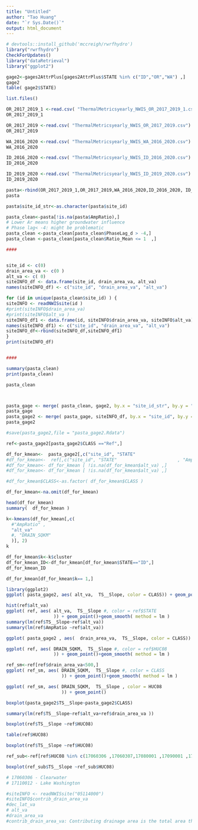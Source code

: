---
title: "Untitled"
author: "Tao Huang"
date: "`r Sys.Date()`"
output: html_document
---

```{r}
# devtools::install_github('mccreigh/rwrfhydro')
library("rwrfhydro")
CheckForUpdates()
library("dataRetrieval")
library("ggplot2")
```

```{r}
gage2<-gages2AttrPlus[gages2AttrPlus$STATE %in% c("ID","OR","WA") ,]
gage2
table( gage2$STATE)
```

```{r}
list.files()

OR_2017_2019_1 <-read.csv( "ThermalMetricsyearly_NWIS_OR_2017_2019_1.csv")
OR_2017_2019_1

OR_2017_2019 <-read.csv( "ThermalMetricsyearly_NWIS_OR_2017_2019.csv")
OR_2017_2019

WA_2016_2020 <-read.csv( "ThermalMetricsyearly_NWIS_WA_2016_2020.csv")
WA_2016_2020

ID_2016_2020 <-read.csv( "ThermalMetricsyearly_NWIS_ID_2016_2020.csv")
ID_2016_2020

ID_2019_2020 <-read.csv( "ThermalMetricsyearly_NWIS_ID_2019_2020.csv")
ID_2019_2020

pasta<-rbind(OR_2017_2019_1,OR_2017_2019,WA_2016_2020,ID_2016_2020, ID_2019_2020)
pasta


```

```{r}


pasta$site_id_str<-as.character(pasta$site_id)

pasta_clean<-pasta[!is.na(pasta$AmpRatio),]
# Lower Ar means higher groundwater influence
# Phase lag< -4: might be problematic
pasta_clean <-pasta_clean[pasta_clean$PhaseLag_d > -4,]
pasta_clean <-pasta_clean[pasta_clean$Ratio_Mean <= 1  ,]

####


site_id <- c(0)
drain_area_va <- c(0 )
alt_va <- c( 0)
siteINFO_df <- data.frame(site_id, drain_area_va, alt_va)
names(siteINFO_df) <- c("site_id", "drain_area_va", "alt_va")

for (id in unique(pasta_clean$site_id) ) {
siteINFO <- readNWISsite(id ) 
#print(siteINFO$drain_area_va)
#print(siteINFO$alt_va )
siteINFO_df1 <- data.frame(id, siteINFO$drain_area_va, siteINFO$alt_va)
names(siteINFO_df1) <- c("site_id", "drain_area_va", "alt_va")
siteINFO_df<-rbind(siteINFO_df,siteINFO_df1)
}
print(siteINFO_df)


####

summary(pasta_clean)
print(pasta_clean)

```

```{r}
pasta_clean




```


```{r}
pasta_gage <- merge( pasta_clean, gage2, by.x = "site_id_str", by.y = "STAID", all = FALSE)
pasta_gage
pasta_gage2 <- merge( pasta_gage, siteINFO_df, by.x = "site_id", by.y = "site_id", all = FALSE)
pasta_gage2

#save(pasta_gage2,file = "pasta_gage2.Rdata")

ref<-pasta_gage2[pasta_gage2$CLASS =="Ref",]
```

```{r}


df_for_kmean<-  pasta_gage2[,c("site_id", "STATE"                       , "AmpRatio", "CLASS","alt_va", "DRAIN_SQKM")]
#df_for_kmean<-  ref[,c("site_id", "STATE"                       , "AmpRatio"                       ,"alt_va", "DRAIN_SQKM")]
#df_for_kmean<- df_for_kmean [ !is.na(df_for_kmean$alt_va) ,]
#df_for_kmean<- df_for_kmean [ !is.na(df_for_kmean$alt_va) ,]

#df_for_kmean$CLASS<-as.factor( df_for_kmean$CLASS )

df_for_kmean<-na.omit(df_for_kmean)

head(df_for_kmean)
summary(  df_for_kmean )

k<-kmeans(df_for_kmean[,c(
  #"AmpRatio" ,
  "alt_va"
  #, "DRAIN_SQKM"
  )], 2)
k
```

```{r}
df_for_kmean$k<-k$cluster
df_for_kmean_ID<-df_for_kmean[df_for_kmean$STATE=="ID",]
df_for_kmean_ID
```

```{r}
df_for_kmean[df_for_kmean$k== 1,]
```


```{r}



library(ggplot2)
ggplot( pasta_gage2, aes( alt_va,  TS__Slope, color = CLASS)) + geom_point()

hist(ref$alt_va)
ggplot( ref, aes( alt_va,  TS__Slope #, color = ref$STATE
                  )) + geom_point()+geom_smooth( method = lm )
summary(lm(ref$TS__Slope~ref$alt_va))
summary(lm(ref$AmpRatio ~ref$alt_va))

ggplot( pasta_gage2 , aes(  drain_area_va,  TS__Slope, color = CLASS)) + geom_point()

```


```{r}
ggplot( ref, aes( DRAIN_SQKM,  TS__Slope #, color = ref$HUC08
                  )) + geom_point()+geom_smooth( method = lm )

ref_sm<-ref[ref$drain_area_va<500,]
ggplot( ref_sm, aes( DRAIN_SQKM,  TS__Slope #, color = CLASS
                     )) + geom_point()+geom_smooth( method = lm )

ggplot( ref_sm, aes( DRAIN_SQKM,  TS__Slope , color = HUC08
                     )) + geom_point()

boxplot(pasta_gage2$TS__Slope~pasta_gage2$CLASS)
```

```{r}
summary(lm(ref$TS__Slope~ref$alt_va+ref$drain_area_va ))
```

```{r}
boxplot(ref$TS__Slope ~ref$HUC08)

table(ref$HUC08)

boxplot(ref$TS__Slope ~ref$HUC08)

ref_sub<-ref[ref$HUC08 %in% c(17060306 ,17060307,17080001 ,17090001 ,17090004,17110004, 17110009, 17110010 ,17110012, 17110017),]

boxplot(ref_sub$TS__Slope ~ref_sub$HUC08)

# 17060306 - Clearwater
# 17110012 - Lake Washington
```


```{r}
#siteINFO <- readNWISsite("05114000")
#siteINFO$contrib_drain_area_va
#dec_lat_va
# alt_va
#drain_area_va 
#contrib_drain_area_va: Contributing drainage area is the total area that contributes runoff upstream of the stream site of interest.
```

